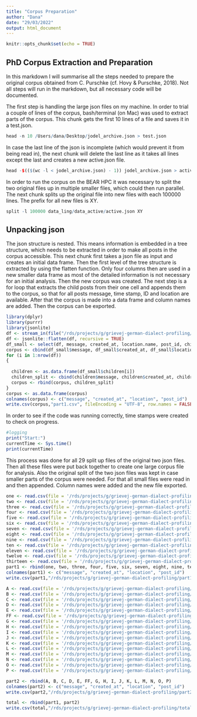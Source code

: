 ```yaml
---
title: "Corpus Preparation"
author: "Dana"
date: "29/03/2022"
output: html_document
---
```


```r
knitr::opts_chunk$set(echo = TRUE)
```

## PhD Corpus Extraction and Preparation

In this markdown I will summarise all the steps needed to prepare the original corpus obtained from C. Purschke (cf. Hovy & Purschke, 2018). Not all steps will run in the markdown, but all necessary code will be documented. 

The first step is handling the large json files on my machine. In order to trial a couple of lines of the corpus, bash/terminal (on Mac) was used to extract parts of the corpus. This chunk gets the first 10 lines of a file and saves it in a test.json.

```r
head -n 10 /Users/dana/Desktop/jodel_archive.json > test.json
```

In case the last line of the json is incomplete (which would prevent it from being read in), the next chunk will delete the last line as it takes all lines except the last and creates a new active.json file.

```r
head -$(($(wc -l < jodel_archive.json) - 1)) jodel_archive.json > active.json
```

In order to run the corpus on the BEAR HPC it was necessary to split the two original files up in multiple smaller files, which could then run parallel. The next chunk splits up the original file into new files with each 100000 lines. The prefix for all new files is XY.

```r
split -l 100000 data_ling/data_active/active.json XY
```

## Unpacking json

The json structure is nested. This means information is embedded in a tree structure, which needs to be extracted in order to make all posts in the corpus accessible. This next chunk first takes a json file as input and creates an initial data frame. Then the first level of the tree structure is extracted by using the flatten function. Only four columns then are used in a new smaller data frame as most of the detailed information is not necessary for an initial analysis. Then the new corpus was created. The next step is a for loop that extracts the child posts from their one cell and appends them to the corpus, so that for all posts message, time stamp, ID and location are available. After that the corpus is made into a data frame and column names are added. Then the corpus can be exported.

```r
library(dplyr)
library(purrr)
library(jsonlite)
df <- stream_in(file("/rds/projects/g/grievej-german-dialect-profiling/100k/1.json"))
df <- jsonlite::flatten(df, recursive = TRUE)
df_small <- select(df, message, created_at, location.name, post_id, children)
corpus <- cbind(df_small$message, df_small$created_at, df_small$location.name, df_small$post_id)
for (i in 1:nrow(df))
{
  
  children <- as.data.frame(df_small$children[i])
  children_split <- cbind(children$message, children$created_at, children$location$name, children$post_id)
  corpus <- rbind(corpus, children_split)
}
corpus <- as.data.frame(corpus)
colnames(corpus) <- c("message", "created_at", "location", "post_id")
write.csv(corpus,"part1.csv", fileEncoding = "UTF-8", row.names = FALSE)
```

In order to see if the code was running correctly, time stamps were created to check on progress.

```r
#logging 
print("Start:")
currentTime <- Sys.time()
print(currentTime)
```

This process was done for all 29 split up files of the original two json files. Then all these files were put back together to create one large corpus file for analysis. Also the original split of the two json files was kept in case smaller parts of the corpus were needed.
For that all small files were read in and then appended. Column names were added and the new file exported.

```r
one <- read.csv(file = '/rds/projects/g/grievej-german-dialect-profiling/extracted/1.csv')
two <- read.csv(file = '/rds/projects/g/grievej-german-dialect-profiling/extracted/2.csv')
three <- read.csv(file = '/rds/projects/g/grievej-german-dialect-profiling/extracted/3.csv')
four <- read.csv(file = '/rds/projects/g/grievej-german-dialect-profiling/extracted/4.csv')
five <- read.csv(file = '/rds/projects/g/grievej-german-dialect-profiling/extracted/5.csv')
six <- read.csv(file = '/rds/projects/g/grievej-german-dialect-profiling/extracted/6.csv')
seven <- read.csv(file = '/rds/projects/g/grievej-german-dialect-profiling/extracted/7.csv')
eight <- read.csv(file = '/rds/projects/g/grievej-german-dialect-profiling/extracted/8.csv')
nine <- read.csv(file = '/rds/projects/g/grievej-german-dialect-profiling/extracted/9.csv')
ten <- read.csv(file = '/rds/projects/g/grievej-german-dialect-profiling/extracted/10.csv')
eleven <- read.csv(file = '/rds/projects/g/grievej-german-dialect-profiling/extracted/11.csv')
twelve <- read.csv(file = '/rds/projects/g/grievej-german-dialect-profiling/extracted/12.csv')
thirteen <- read.csv(file = '/rds/projects/g/grievej-german-dialect-profiling/extracted/13.csv')
part1 <- rbind(one, two, three, four, five, six, seven, eight, nine, ten, eleven, twelve, thirteen)
colnames(part1) <- c("message", "created_at", "location", "post_id")
write.csv(part1,"/rds/projects/g/grievej-german-dialect-profiling/part1.csv", fileEncoding = "UTF-8", row.names = FALSE)

A <- read.csv(file = '/rds/projects/g/grievej-german-dialect-profiling/extracted/A.csv')
B <- read.csv(file = '/rds/projects/g/grievej-german-dialect-profiling/extracted/B.csv')
C <- read.csv(file = '/rds/projects/g/grievej-german-dialect-profiling/extracted/C.csv')
D <- read.csv(file = '/rds/projects/g/grievej-german-dialect-profiling/extracted/D.csv')
E <- read.csv(file = '/rds/projects/g/grievej-german-dialect-profiling/extracted/E.csv')
FF <- read.csv(file = '/rds/projects/g/grievej-german-dialect-profiling/extracted/F.csv')
G <- read.csv(file = '/rds/projects/g/grievej-german-dialect-profiling/extracted/G.csv')
H <- read.csv(file = '/rds/projects/g/grievej-german-dialect-profiling/extracted/H.csv')
I <- read.csv(file = '/rds/projects/g/grievej-german-dialect-profiling/extracted/I.csv')
J <- read.csv(file = '/rds/projects/g/grievej-german-dialect-profiling/extracted/J.csv')
K <- read.csv(file = '/rds/projects/g/grievej-german-dialect-profiling/extracted/K.csv')
L <- read.csv(file = '/rds/projects/g/grievej-german-dialect-profiling/extracted/L.csv')
M <- read.csv(file = '/rds/projects/g/grievej-german-dialect-profiling/extracted/M.csv')
N <- read.csv(file = '/rds/projects/g/grievej-german-dialect-profiling/extracted/N.csv')
O <- read.csv(file = '/rds/projects/g/grievej-german-dialect-profiling/extracted/O.csv')
P <- read.csv(file = '/rds/projects/g/grievej-german-dialect-profiling/extracted/P.csv')

part2 <- rbind(A, B, C, D, E, FF, G, H, I, J, K, L, M, N, O, P)
colnames(part2) <- c("message", "created_at", "location", "post_id")
write.csv(part2,"/rds/projects/g/grievej-german-dialect-profiling/part2.csv", fileEncoding = "UTF-8", row.names = FALSE)

total <- rbind(part1, part2)
write.csv(total,"/rds/projects/g/grievej-german-dialect-profiling/total.csv", fileEncoding = "UTF-8", row.names = FALSE)
```

